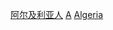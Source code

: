 {{Commonscat|People of Algeria by occupation}}

[[Category:阿尔及利亚人|]]
[[Category:各職業諸國人物|A]]
[[Category:各职业非洲人|Algeria]]